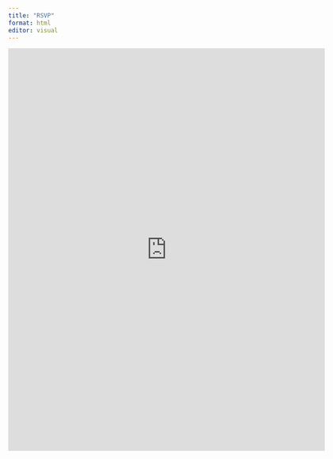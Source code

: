 ```yaml
---
title: "RSVP"
format: html
editor: visual
---
```


<iframe src="https://docs.google.com/forms/d/e/1FAIpQLSfPj7uUp15Hy7Cu6jYyRD-UzgRAjsSqOpzwpEzZ-2GZNt7aKQ/viewform?usp=sf_link/viewform?embedded=true" width="640" height="814" frameborder="0" marginheight="0" marginwidth="0">

